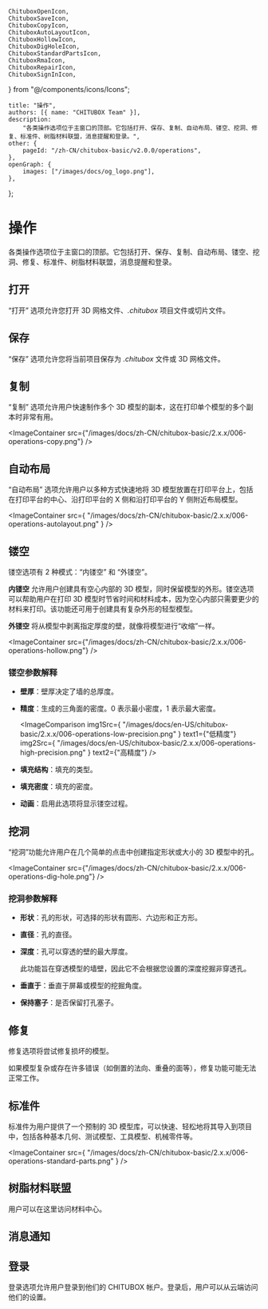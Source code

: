 	ChituboxOpenIcon,
	ChituboxSaveIcon,
	ChituboxCopyIcon,
	ChituboxAutoLayoutIcon,
	ChituboxHollowIcon,
	ChituboxDigHoleIcon,
	ChituboxStandardPartsIcon,
	ChituboxRmaIcon,
	ChituboxRepairIcon,
	ChituboxSignInIcon,
} from "@/components/icons/Icons";

	title: "操作",
	authors: [{ name: "CHITUBOX Team" }],
	description:
		"各类操作选项位于主窗口的顶部。它包括打开、保存、复制、自动布局、镂空、挖洞、修复、标准件、树脂材料联盟，消息提醒和登录。",
	other: {
		pageId: "/zh-CN/chitubox-basic/v2.0.0/operations",
	},
	openGraph: {
		images: ["/images/docs/og_logo.png"],
	},
};

# 操作

各类操作选项位于主窗口的顶部。它包括打开、保存、复制、自动布局、镂空、挖洞、修复、标准件、树脂材料联盟，消息提醒和登录。

## 打开

<ChituboxOpenIcon /> “打开” 选项允许您打开 3D 网格文件、_.chitubox_
项目文件或切片文件。

## 保存

<ChituboxSaveIcon /> “保存” 选项允许您将当前项目保存为 _.chitubox_ 文件或 3D
网格文件。

## 复制

<ChituboxCopyIcon /> “复制” 选项允许用户快速制作多个 3D
模型的副本，这在打印单个模型的多个副本时非常有用。

<ImageContainer
	src={"/images/docs/zh-CN/chitubox-basic/2.x.x/006-operations-copy.png"}
/>

## 自动布局

<ChituboxAutoLayoutIcon /> “自动布局” 选项允许用户以多种方式快速地将 3D
模型放置在打印平台上，包括在打印平台的中心、沿打印平台的 X 侧和沿打印平台的 Y
侧附近布局模型。

<ImageContainer
	src={
		"/images/docs/zh-CN/chitubox-basic/2.x.x/006-operations-autolayout.png"
	}
/>

## 镂空

<ChituboxHollowIcon /> 镂空选项有 2 种模式：“内镂空” 和 “外镂空”。

**内镂空** 允许用户创建具有空心内部的 3D 模型，同时保留模型的外形。镂空选项可以帮助用户在打印 3D 模型时节省时间和材料成本，因为空心内部只需要更少的材料来打印。该功能还可用于创建具有复杂外形的轻型模型。

**外镂空** 将从模型中剥离指定厚度的壁，就像将模型进行“收缩”一样。

<ImageContainer
	src={"/images/docs/zh-CN/chitubox-basic/2.x.x/006-operations-hollow.png"}
/>

### 镂空参数解释

-   **壁厚**：壁厚决定了墙的总厚度。
-   **精度**：生成的三角面的密度。0 表示最小密度，1 表示最大密度。

    <ImageComparison
    	img1Src={
    		"/images/docs/en-US/chitubox-basic/2.x.x/006-operations-low-precision.png"
    	}
    	text1={"低精度"}
    	img2Src={
    		"/images/docs/en-US/chitubox-basic/2.x.x/006-operations-high-precision.png"
    	}
    	text2={"高精度"}
    />
-   **填充结构**：填充的类型。
-   **填充密度**：填充的密度。
-   **动画**：启用此选项将显示镂空过程。

## 挖洞

<ChituboxDigHoleIcon /> “挖洞”功能允许用户在几个简单的点击中创建指定形状或大小的
3D 模型中的孔。

<ImageContainer
	src={"/images/docs/zh-CN/chitubox-basic/2.x.x/006-operations-dig-hole.png"}
/>

### 挖洞参数解释

-   **形状**：孔的形状，可选择的形状有圆形、六边形和正方形。
-   **直径**：孔的直径。
-   **深度**：孔可以穿透的壁的最大厚度。

    <Admonition type="note" title="注意">
    	此功能旨在穿透模型的墙壁，因此它不会根据您设置的深度挖掘非穿透孔。
    </Admonition>

-   **垂直于**：垂直于屏幕或模型的挖掘角度。
-   **保持塞子**：是否保留打孔塞子。

## 修复

<ChituboxRepairIcon /> 修复选项将尝试修复损坏的模型。

<Admonition type="warning" title="警告">
	如果模型复杂或存在许多错误（如倒置的法向、重叠的面等），修复功能可能无法正常工作。
</Admonition>

## 标准件

<ChituboxStandardPartsIcon /> 标准件为用户提供了一个预制的 3D
模型库，可以快速、轻松地将其导入到项目中，包括各种基本几何、测试模型、工具模型、机械零件等。

<ImageContainer
	src={
		"/images/docs/zh-CN/chitubox-basic/2.x.x/006-operations-standard-parts.png"
	}
/>

## 树脂材料联盟

<ChituboxRmaIcon /> 用户可以在这里访问材料中心。

## 消息通知

## 登录

<ChituboxSignInIcon /> 登录选项允许用户登录到他们的 CHITUBOX
帐户。登录后，用户可以从云端访问他们的设置。
